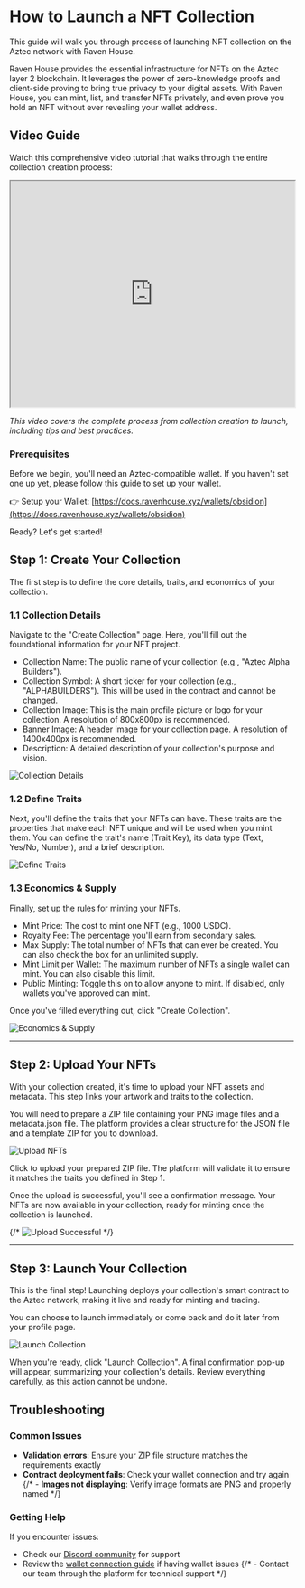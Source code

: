 # How to Launch a NFT Collection

This guide will walk you through process of launching NFT collection on the Aztec network with Raven House.

Raven House provides the essential infrastructure for NFTs on the Aztec layer 2 blockchain. It leverages the power of zero-knowledge proofs and client-side proving to bring true privacy to your digital assets. With Raven House, you can mint, list, and transfer NFTs privately, and even prove you hold an NFT without ever revealing your wallet address.



## Video Guide

Watch this comprehensive video tutorial that walks through the entire collection creation process:

<iframe 
  width="100%" 
  height="400" 
  src="https://www.youtube.com/embed/TGUKf2CTQSM" 
  title="How to Create and Launch an NFT Collection on Raven House" 
  allow="accelerometer; autoplay; clipboard-write; encrypted-media; gyroscope; picture-in-picture; web-share" 
  allowFullScreen
></iframe>

*This video covers the complete process from collection creation to launch, including tips and best practices.*

### Prerequisites

Before we begin, you'll need an Aztec-compatible wallet. If you haven't set one up yet, please follow this guide to set up your wallet.

👉 Setup your Wallet: [https://docs.ravenhouse.xyz/wallets/obsidion](https://docs.ravenhouse.xyz/wallets/obsidion)

Ready? Let's get started!

## Step 1: Create Your Collection

The first step is to define the core details, traits, and economics of your collection.

### 1.1 Collection Details

Navigate to the "Create Collection" page. Here, you'll fill out the foundational information for your NFT project.

* Collection Name: The public name of your collection (e.g., "Aztec Alpha Builders").
* Collection Symbol: A short ticker for your collection (e.g., "ALPHABUILDERS"). This will be used in the contract and cannot be changed.
* Collection Image: This is the main profile picture or logo for your collection. A resolution of 800x800px is recommended.
* Banner Image: A header image for your collection page. A resolution of 1400x400px is recommended.
* Description: A detailed description of your collection's purpose and vision.

![Collection Details](/img/docs/collection-details.png)

### 1.2 Define Traits

Next, you'll define the traits that your NFTs can have. These traits are the properties that make each NFT unique and will be used when you mint them. You can define the trait's name (Trait Key), its data type (Text, Yes/No, Number), and a brief description.

![Define Traits](/img/docs/trait-definition.png)

### 1.3 Economics & Supply

Finally, set up the rules for minting your NFTs.

* Mint Price: The cost to mint one NFT (e.g., 1000 USDC).
* Royalty Fee: The percentage you'll earn from secondary sales.
* Max Supply: The total number of NFTs that can ever be created. You can also check the box for an unlimited supply.
* Mint Limit per Wallet: The maximum number of NFTs a single wallet can mint. You can also disable this limit.
* Public Minting: Toggle this on to allow anyone to mint. If disabled, only wallets you've approved can mint.

Once you've filled everything out, click "Create Collection".

![Economics & Supply](/img/docs/economics-form.png)

---

## Step 2: Upload Your NFTs

With your collection created, it's time to upload your NFT assets and metadata. This step links your artwork and traits to the collection.

You will need to prepare a ZIP file containing your PNG image files and a metadata.json file. The platform provides a clear structure for the JSON file and a template ZIP for you to download.

![Upload NFTs](/img/docs/upload-nfts.png)

Click to upload your prepared ZIP file. The platform will validate it to ensure it matches the traits you defined in Step 1.

Once the upload is successful, you'll see a confirmation message. Your NFTs are now available in your collection, ready for minting once the collection is launched.

{/* ![Upload Successful](Screenshot%202025-06-04%20at%201.40.51%E2%80%AFPM.jpg) */}

---

## Step 3: Launch Your Collection

This is the final step! Launching deploys your collection's smart contract to the Aztec network, making it live and ready for minting and trading.

You can choose to launch immediately or come back and do it later from your profile page.

![Launch Collection](/img/docs/launch-collection.png)

When you're ready, click "Launch Collection". A final confirmation pop-up will appear, summarizing your collection's details. Review everything carefully, as this action cannot be undone.


## Troubleshooting

### Common Issues

- **Validation errors**: Ensure your ZIP file structure matches the requirements exactly
- **Contract deployment fails**: Check your wallet connection and try again
{/* - **Images not displaying**: Verify image formats are PNG and properly named */}

### Getting Help

If you encounter issues:
- Check our [Discord community](https://discord.gg/CR8nKg5gYB) for support
- Review the [wallet connection guide](https://docs.ravenhouse.xyz/getting-started) if having wallet issues
{/* - Contact our team through the platform for technical support */}
